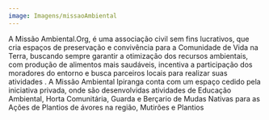 ```yaml
---
image: Imagens/missaoAmbiental
---
```

A Missão Ambiental.Org, é uma associação civil sem fins lucrativos, que cria espaços de preservação e convivência para a Comunidade de Vida na Terra, buscando sempre garantir a otimização dos recursos ambientais, com produção de alimentos mais saudáveis, incentiva a participação dos moradores do entorno e busca parceiros locais para realizar suas atividades . A Missão Ambiental Ipiranga conta com um espaço cedido pela iniciativa privada, onde são desenvolvidas atividades de Educação Ambiental, Horta Comunitária, Guarda e Berçario de Mudas Nativas para as Ações de Plantios de ávores na região, Mutirões e Plantios